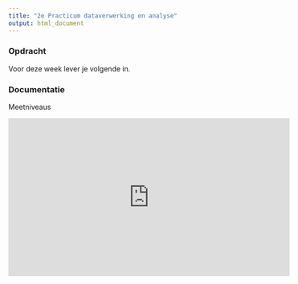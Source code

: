 ```yaml
---
title: "2e Practicum dataverwerking en analyse"
output: html_document
---
```



### Opdracht

Voor deze week lever je volgende in.


### Documentatie

Meetniveaus

<iframe width="560" height="315" src="https://www.youtube.com/embed/LPHYPXBK_ks" frameborder="0" allow="autoplay; encrypted-media" allowfullscreen></iframe>